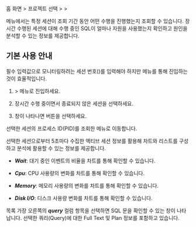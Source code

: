 홈 화면 &gt; 프로젝트 선택 &gt; <Cmdname sid="side_analysis" className="uitext" /> &gt; <Cmdname sid="side_sessionHistory" className="uitext" />

<Cmdname sid="side_sessionHistory" className="uitext" /> 메뉴에서는 특정 세션이 조회 기간 동안 어떤 수행을 진행했는지 조회할 수 있습니다. 장시간 수행된 세션에 대해 수행 중인 SQL이 얼마나 자원을 사용했는지 확인하고 원인을 분석할 수 있는 정보를 제공합니다.

## 기본 사용 안내

필수 입력값으로 모니터링하려는 세션 번호(<Cmdname sid="TTL06802" className="uitext" />)를 입력해야 하지만 <Cmdname sid="side_dbMonitoring" className="uitext" /> 메뉴를 통해 진입하는 것이 효율적입니다.

1. <Cmdname sid="side_dashboard" className="uitext" /> &gt; <Cmdname sid="side_dbMonitoring" className="uitext" /> 메뉴로 진입하세요.

1. 장시간 수행 중이면서 종료되지 않은 세션을 선택하세요.

    <InDoc product="postgresql"><ImgLang img='db-session-history-01.png' desc='인스턴스 모니터링' /></InDoc>

    <InDoc product="oracle-pro,oracle"><ImgLang img='db-session-history-oracle-pro-01.png' desc='인스턴스 모니터링' /></InDoc>

1. <Cmdname sid="session_detail" className="uitext" /> 창이 나타나면 <Cmdname sid="TTL06721" className="uitext" /> 버튼을 선택하세요.

    <InDoc product="postgresql"><ImgLang img='db-session-history-02.png' desc='세션 히스토리' /></InDoc>

    <InDoc product="oracle-pro,oracle"><ImgLang img='db-session-history-oracle-pro-02.png' desc='세션 히스토리' /></InDoc>

선택한 세션의 프로세스 ID(PID)를 조회한 <Cmdname sid="side_sessionHistory" className="uitext" /> 메뉴로 이동합니다.

<InDoc product="oracle-pro,oracle"><ImgLang img='db-session-history-oracle-pro-03.png' desc='세션 히스토리' /></InDoc>

선택한 세션으로부터 5초마다 수집한 액티브 세션 정보를 활용해 차트와 리스트를 구성하고 분석에 활용할 수 있는 정보를 제공합니다. 

* ***Wait***: 대기 중인 이벤트의 비율을 차트를 통해 확인할 수 있습니다.

* ***Cpu***: CPU 사용량의 변화를 차트를 통해 확인할 수 있습니다.

* ***Memory***: 메모리 사용량의 변화를 차트를 통해 확인할 수 있습니다.

* ***Disk I/O***: 디스크 사용량 변화를 차트를 통해 확인할 수 있습니다.

목록 가장 오른쪽의 ***query*** 컬럼 항목을 선택하면 SQL 문을 확인할 수 있는 <Cmdname sid="TTL06224" className="uitext" /> 창이 나타납니다. 선택한 쿼리(Query)에 대한 Full Text 및 Plan 정보를 포함하고 있습니다.